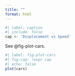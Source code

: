 ```yaml
---
title: ""
format: html
---
```


```r
#| label: caption
#| include: false
cap <- 'Displacement vs Speed'
```

See @fig-plot-cars.

```r
#| label: fig-plot-cars
#| fig-cap: !expr cap
#| echo: false
plot(cars)  
```

